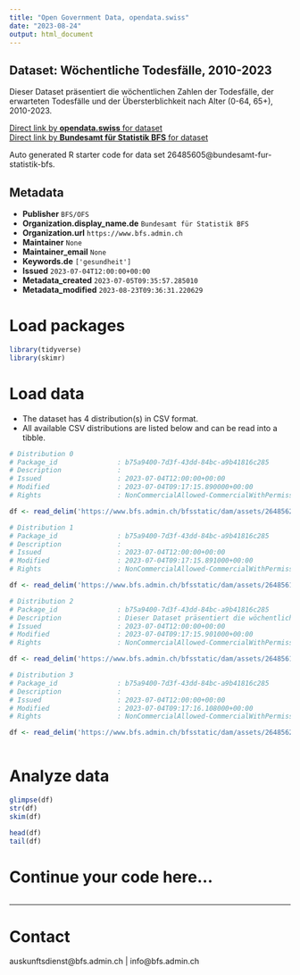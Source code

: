 ```yaml
---
title: "Open Government Data, opendata.swiss"
date: "2023-08-24"
output: html_document
---
```


## Dataset: Wöchentliche Todesfälle, 2010-2023

Dieser Dataset präsentiert die wöchentlichen Zahlen der Todesfälle, der erwarteten Todesfälle und der Übersterblichkeit nach Alter (0-64, 65+), 2010-2023.

[Direct link by **opendata.swiss** for dataset](https://opendata.swiss/de/dataset/wochentliche-todesfalle-2010-20231)<br>
[Direct link by **Bundesamt für Statistik BFS** for dataset](https://www.bfs.admin.ch/asset/de/ts-d-14.03.04.03-wr)

Auto generated R starter code for data set 26485605@bundesamt-fur-statistik-bfs.

## Metadata

- **Publisher** `BFS/OFS`
- **Organization.display_name.de** `Bundesamt für Statistik BFS`
- **Organization.url** `https://www.bfs.admin.ch`
- **Maintainer** `None`
- **Maintainer_email** `None`
- **Keywords.de** `['gesundheit']`
- **Issued** `2023-07-04T12:00:00+00:00`
- **Metadata_created** `2023-07-05T09:35:57.285010`
- **Metadata_modified** `2023-08-23T09:36:31.220629`


# Load packages

```r

library(tidyverse)
library(skimr)

```

# Load data

-   The dataset has 4 distribution(s) in CSV format.
-   All available CSV distributions are listed below and can be read into a tibble.

```r

# Distribution 0
# Package_id               : b75a9400-7d3f-43dd-84bc-a9b41816c285
# Description              : 
# Issued                   : 2023-07-04T12:00:00+00:00
# Modified                 : 2023-07-04T09:17:15.890000+00:00
# Rights                   : NonCommercialAllowed-CommercialWithPermission-ReferenceRequired

df <- read_delim('https://www.bfs.admin.ch/bfsstatic/dam/assets/26485628/master')

# Distribution 1
# Package_id               : b75a9400-7d3f-43dd-84bc-a9b41816c285
# Description              : 
# Issued                   : 2023-07-04T12:00:00+00:00
# Modified                 : 2023-07-04T09:17:15.891000+00:00
# Rights                   : NonCommercialAllowed-CommercialWithPermission-ReferenceRequired

df <- read_delim('https://www.bfs.admin.ch/bfsstatic/dam/assets/26485618/master')

# Distribution 2
# Package_id               : b75a9400-7d3f-43dd-84bc-a9b41816c285
# Description              : Dieser Dataset präsentiert die wöchentlichen Zahlen der Todesfälle, der erwarteten Todesfälle und der Übersterblichkeit nach Alter (0-64, 65+), 2010-2023.
# Issued                   : 2023-07-04T12:00:00+00:00
# Modified                 : 2023-07-04T09:17:15.901000+00:00
# Rights                   : NonCommercialAllowed-CommercialWithPermission-ReferenceRequired

df <- read_delim('https://www.bfs.admin.ch/bfsstatic/dam/assets/26485610/master')

# Distribution 3
# Package_id               : b75a9400-7d3f-43dd-84bc-a9b41816c285
# Description              : 
# Issued                   : 2023-07-04T12:00:00+00:00
# Modified                 : 2023-07-04T09:17:16.108000+00:00
# Rights                   : NonCommercialAllowed-CommercialWithPermission-ReferenceRequired

df <- read_delim('https://www.bfs.admin.ch/bfsstatic/dam/assets/26485624/master')



```

# Analyze data

```r

glimpse(df)
str(df)
skim(df)

head(df)
tail(df)

```

# Continue your code here...

```r

```

------------------------------------------------------------------------

# Contact

auskunftsdienst@bfs.admin.ch | info@bfs.admin.ch
